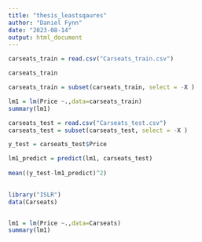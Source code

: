 ---
title: "thesis_leastsqaures"
author: "Daniel Fynn"
date: "2023-08-14"
output: html_document
---

```{r}
carseats_train = read.csv("Carseats_train.csv")

carseats_train

carseats_train = subset(carseats_train, select = -X ) 


```



```{r}
lm1 = lm(Price ~.,data=carseats_train)  
summary(lm1)

```


```{r}
carseats_test = read.csv("Carseats_test.csv")
carseats_test = subset(carseats_test, select = -X )

y_test = carseats_test$Price
```



```{r}


lm1_predict = predict(lm1, carseats_test)
                      
mean((y_test-lm1_predict)^2)                     
                      
```



```{r}

library("ISLR")
data(Carseats)


lm1 = lm(Price ~.,data=Carseats)  
summary(lm1)
```

